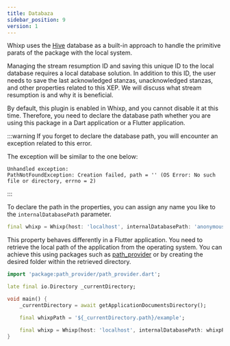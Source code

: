 ```yaml
---
title: Databaza
sidebar_position: 9
version: 1
---
```


Whixp uses the [Hive](https://pub.dev/packages/hive) database as a built-in approach to handle the primitive parats of the package with the local system.

Managing the stream resumption ID and saving this unique ID to the local database requires a local database solution. In addition to this ID, the user needs to save the last acknowledged stanzas, unacknowledged stanzas, and other properties related to this XEP. We will discuss what stream resumption is and why it is beneficial.

By default, this plugin is enabled in Whixp, and you cannot disable it at this time. Therefore, you need to declare the database path whether you are using this package in a Dart application or a Flutter application.

:::warning
If you forget to declare the database path, you will encounter an exception related to this error.

The exception will be similar to the one below:

```plaintext
Unhandled exception:
PathNotFoundException: Creation failed, path = '' (OS Error: No such file or directory, errno = 2)
```

:::

To declare the path in the properties, you can assign any name you like to the `internalDatabasePath` parameter.

```dart
final whixp = Whixp(host: 'localhost', internalDatabasePath: 'anonymous');
```

This property behaves differently in a Flutter application. You need to retrieve the local path of the application from the operating system. You can achieve this using packages such as [path_provider](https://pub.dev/packages/path_provider) or by creating the desired folder within the retrieved directory.

```dart
import 'package:path_provider/path_provider.dart';

late final io.Directory _currentDirectory;

void main() {
    _currentDirectory = await getApplicationDocumentsDirectory();

    final whixpPath = '${_currentDirectory.path}/example';

    final whixp = Whixp(host: 'localhost', internalDatabasePath: whixpPath);
}
```
